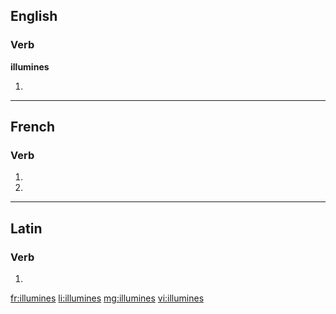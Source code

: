 {{also|illuminés}}
==English==

===Verb===
'''illumines'''

# {{third-person singular of|[[illumine]]}}

----

==French==

===Verb===
{{fr-verb-form}}

# {{form of|[[second-person|Second-person]] [[singular]] [[present indicative]]|illumine|lang=French}}
# {{form of|Second-person singular [[present subjunctive]]|illuminer |lang=French}}

----

==Latin==

===Verb===
{{la-verb-form|illūminēs}}

# {{conjugation of|[[illumino#Latin|illūminō]]||2|s|pres|act|sub}}

[[fr:illumines]]
[[li:illumines]]
[[mg:illumines]]
[[vi:illumines]]